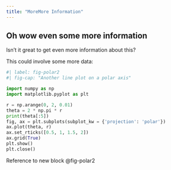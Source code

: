 ```yaml
---
title: "MoreMore Information"
---
```


## Oh wow even some more information

Isn't it great to get even more information about this?


This could involve some more data:

```python
#| label: fig-polar2
#| fig-cap: "Another line plot on a polar axis"

import numpy as np
import matplotlib.pyplot as plt

r = np.arange(0, 2, 0.01)
theta = 2 * np.pi * r
print(theta[:5])
fig, ax = plt.subplots(subplot_kw = {'projection': 'polar'})
ax.plot(theta, r)
ax.set_rticks([0.5, 1, 1.5, 2])
ax.grid(True)
plt.show()
plt.close()

```

Reference to new block @fig-polar2

